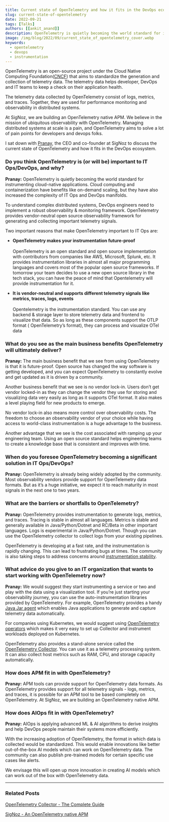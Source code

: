 ```yaml
---
title: Current state of OpenTelemetry and how it fits in the DevOps ecosystem | Q&A
slug: current-state-of-opentelemetry
date: 2022-09-21
tags: [Talks]
authors: [[ankit_anand]]
description: OpenTelemetry is quietly becoming the world standard for instrumenting cloud-native applications.To understand complex distributed systems, DevOps engineers need to implement a robust observability & monitoring framework. OpenTelemetry provides vendor-neutral open source observability framework...
image: /img/blog/2022/09/current_state_of_opentelemetry_cover.webp
keywords:
  - opentelemetry
  - devops
  - instrumentation
---
```


<head>
  <link rel="canonical" href="https://signoz.io/blog/current-state-of-opentelemetry/"/>
</head>

OpenTelemetry is an open-source project under the Cloud Native Computing Foundation(<a href="https://www.cncf.io/" rel="nofollow">CNCF</a>) that aims to standardize the generation and collection of telemetry data. The telemetry data helps developer, DevOps and IT teams to keep a check on their application health.

The telemetry data collected by OpenTelemetry consist of logs, metrics, and traces. Together, they are used for performance monitoring and observability in distributed systems. 





At SigNoz, we are building an OpenTelemetry native APM. We believe in the mission of ubiquitous observability with OpenTelemetry. Managing distributed systems at scale is a pain, and OpenTelemetry aims to solve a lot of pain points for developers and devops folks.

I sat down with <a href="https://www.linkedin.com/in/pranay01/" rel="nofollow">Pranay</a>, the CEO and co-founder at SigNoz to discuss the current state of OpenTelemetry and how it fits in the DevOps ecosystem. 


### Do you think OpenTelemetry is (or will be) important to IT Ops/DevOps, and why?

**Pranay:** OpenTelemetry is quietly becoming the world standard for instrumenting cloud-native applications. Cloud computing and containerization have benefits like on-demand scaling, but they have also increased the complexity of IT Ops and DevOps manifolds.

To understand complex distributed systems, DevOps engineers need to implement a robust observability & monitoring framework. OpenTelemetry provides vendor-neutral open source observability framework for generating and collecting important telemetry signals.

Two important reasons that make OpenTelemetry important to IT Ops are:

- **OpenTelemetry makes your instrumentation future-proof**<br></br>
OpenTelemetry is an open standard and open source implementation with contributors from companies like AWS, Microsoft, Splunk, etc. It provides instrumentation libraries in almost all major programming languages and covers most of the popular open source frameworks. If tomorrow your team decides to use a new open source library in the tech stack, you can have the peace of mind that Opentelemetry will provide instrumentation for it.

- **It is vendor-neutral and supports different telemetry signals like metrics, traces, logs, events**<br></br>
Opentelemetry is the instrumentation standard. You can use any backend & storage layer to store telemetry data and frontend to visualize that data.
So as long as these components support the OTLP format ( OpenTelemetry’s format), they can process and visualize OTel data

### What do you see as the main business benefits OpenTelemetry will ultimately deliver?

**Pranay:** The main business benefit that we see from using OpenTelemetry is that it is future-proof. Open source has changed the way software is getting developed, and you can expect OpenTelemetry to constantly evolve and get updated as it is driven by a community.

Another business benefit that we see is no vendor lock-in. Users don’t get vendor locked-in as they can change the vendor they use for storing and visualizing data very easily as long as it supports OTel format. It also makes a level playing field for new products to emerge. 

No vendor lock-in also means more control over observability costs. The freedom to choose an observability vendor of your choice while having access to world-class instrumentation is a huge advantage to the business.

Another advantage that we see is the cost associated with ramping up your engineering team. Using an open source standard helps engineering teams to create a knowledge base that is consistent and improves with time. 

### When do you foresee OpenTelemetry becoming a significant solution in IT Ops/DevOps?

**Pranay:** OpenTelemetry is already being widely adopted by the community. Most observability vendors provide support for OpenTelemetry data formats. But as it’s a huge initiative, we expect it to reach maturity in most signals in the next one to two years.

### What are the barriers or shortfalls to OpenTelemetry?

**Pranay:** OpenTelemetry provides instrumentation to generate logs, metrics, and traces. Tracing is stable in almost all languages. Metrics is stable and generally available in Java/Python/Dotnet and RC/Beta in other important languages. Logs is experimental in Java/Python/Dotnet. Though you can use the OpenTelemetry collector to collect logs from your existing pipelines.

OpenTelemetry is developing at a fast rate, and the instrumentation is rapidly changing. This can lead to frustrating bugs at times. The community is also taking steps to address concerns around <a href="https://github.com/open-telemetry/opentelemetry-specification/issues/2753" rel="nofollow">instrumentation stability</a>. 

### What advice do you give to an IT organization that wants to start working with OpenTelemetry now?

**Pranay:** We would suggest they start instrumenting a service or two and play with the data using a visualization tool. If you’re just starting your observability journey, you can use the auto-instrumentation libraries provided by OpenTelemetry. For example, OpenTelemetry provides a handy [Java Jar agent](https://signoz.io/opentelemetry/java-agent/) which enables Java applications to generate and capture telemetry data automatically.

For companies using Kubernetes, we would suggest using [OpenTelemetry operators](https://signoz.io/docs/tutorial/opentelemetry-operator-usage/) which makes it very easy to set up Collector and instrument workloads deployed on Kubernetes.

OpenTelemetry also provides a stand-alone service called the  [OpenTelemetry Collector](https://signoz.io/blog/opentelemetry-collector-complete-guide/). You can use it as a telemetry processing system. It can also collect host metrics such as RAM, CPU, and storage capacity automatically.

### How does APM fit in with OpenTelemetry?

**Pranay:** APM tools can provide support for OpenTelemetry data formats. As OpenTelemetry provides support for all telemetry signals - logs, metrics, and traces, it is possible for an APM tool to be based completely on OpenTelemetry. At SigNoz, we are building an OpenTelemetry native APM.

### How does AIOps fit in with OpenTelemetry?

**Pranay:** AIOps is applying advanced ML & AI algorithms to derive insights and help DevOps people maintain their systems more efficiently.

With the increasing adoption of OpenTelemetry, the format in which data is collected would be standardized. This would enable innovations like better out-of-the-box AI models which can work on OpenTelemetry data. The community can also publish pre-trained models for certain specific use cases like alerts.

We envisage this will open up more innovation in creating AI models which can work out of the box with OpenTelemetry data.

---

### Related Posts

[OpenTelemetry Collector - The Complete Guide](https://signoz.io/blog/opentelemetry-collector-complete-guide/)

[SigNoz - An OpenTelemetry native APM](https://signoz.io/blog/opentelemetry-apm/)